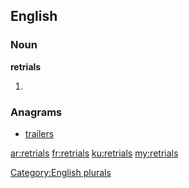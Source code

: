 ==English==

===Noun===
'''retrials'''

# {{plural of|retrial}}

===Anagrams===
* [[trailers#English|trailers]]

[[Category:English plurals]]

[[ar:retrials]]
[[fr:retrials]]
[[ku:retrials]]
[[my:retrials]]